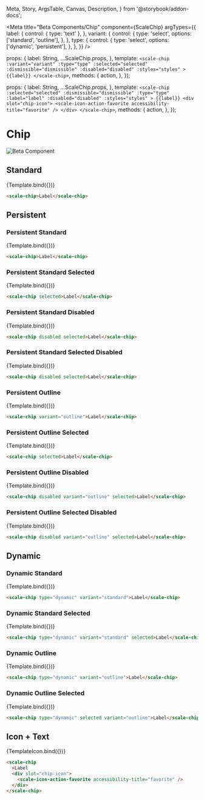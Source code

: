   Meta,
  Story,
  ArgsTable,
  Canvas,
  Description,
} from '@storybook/addon-docs';

<Meta
  title="Beta Components/Chip"
  component={ScaleChip}
  argTypes={{
    label: {
      control: { type: 'text' },
    },
    variant: {
      control: {
        type: 'select',
        options: ['standard', 'outline'],
      },
    },
    type: {
      control: {
        type: 'select',
        options: ['dynamic', 'persistent'],
      },
    },
  }}
/>

  props: {
    label: String,
    ...ScaleChip.props,
  },
  template: `
        <scale-chip
            :variant="variant"
            :type="type"
            :selected="selected"
            :dismissible="dismissible"
            :disabled="disabled"
            :styles="styles"
        >
        {{label}}
        </scale-chip>
  `,
  methods: {
    action,
  },
});

  props: {
    label: String,
    ...ScaleChip.props,
  },
  template: `
    <scale-chip
      :selected="selected"
      :dismissible="dismissible"
      :type="type"
      :label="label"
      :disabled="disabled"
      :styles="styles"
      >
      {{label}}
      <div slot="chip-icon">
        <scale-icon-action-favorite accessibility-title="favorite" />
      </div>
    </scale-chip>
  `,
  methods: {
    action,
  },
});

<div
  style={{
    display: 'inline-flex',
    alignItems: 'center',
    justifyContent: 'space-between',
    width: '100%',
  }}
>
  <h1>Chip</h1>
  <img src="assets/beta.png" alt="Beta Component" />
</div>

## Standard

<Canvas withSource="none">
  <Story
    name="Standard"
    args={{
      label: 'Label',
    }}
  >
    {Template.bind({})}
  </Story>
</Canvas>

<ArgsTable story="Standard" />

```html
<scale-chip>Label</scale-chip>
```

## Persistent

### Persistent Standard

<Canvas withSource="none">
  <Story
    name="Persistent Standard"
    args={{
      label: 'Label',
    }}
  >
    {Template.bind({})}
  </Story>
</Canvas>

```html
<scale-chip>Label</scale-chip>
```

### Persistent Standard Selected

<Canvas withSource="none">
  <Story
    name="Persistent Standard Selected"
    args={{
      label: 'Label',
      selected: true,
    }}
  >
    {Template.bind({})}
  </Story>
</Canvas>

```html
<scale-chip selected>Label</scale-chip>
```

### Persistent Standard Disabled

<Canvas withSource="none">
  <Story
    name="Persistent Standard Disabled"
    args={{
      label: 'Label',
      disabled: true,
    }}
  >
    {Template.bind({})}
  </Story>
</Canvas>

```html
<scale-chip disabled selected>Label</scale-chip>
```

### Persistent Standard Selected Disabled

<Canvas withSource="none">
  <Story
    name="Persistent Standard Selected Disabled"
    args={{
      label: 'Label',
      disabled: true,
      selected: true,
    }}
  >
    {Template.bind({})}
  </Story>
</Canvas>

```html
<scale-chip disabled selected>Label</scale-chip>
```

### Persistent Outline

<Canvas withSource="none">
  <Story
    name="Persistent Outline"
    args={{
      label: 'Label',
      variant: 'outline',
    }}
  >
    {Template.bind({})}
  </Story>
</Canvas>

```html
<scale-chip variant="outline">Label</scale-chip>
```

### Persistent Outline Selected

<Canvas withSource="none">
  <Story
    name="Persistent Outline Selected"
    args={{
      label: 'Label',
      variant: 'outline',
      selected: true,
    }}
  >
    {Template.bind({})}
  </Story>
</Canvas>

```html
<scale-chip selected>Label</scale-chip>
```

### Persistent Outline Disabled

<Canvas withSource="none">
  <Story
    name="Persistent Outline Disabled"
    args={{
      variant: 'outlined',
      label: 'Label',
      disabled: true,
    }}
  >
    {Template.bind({})}
  </Story>
</Canvas>

```html
<scale-chip disabled variant="outline" selected>Label</scale-chip>
```

### Persistent Outline Selected Disabled

<Canvas withSource="none">
  <Story
    name="Persistent Outline Selected Disabled"
    args={{
      variant: 'outlined',
      label: 'Label',
      disabled: true,
      selected: true,
    }}
  >
    {Template.bind({})}
  </Story>
</Canvas>

```html
<scale-chip disabled variant="outline" selected>Label</scale-chip>
```

## Dynamic

### Dynamic Standard

<Canvas withSource="none">
  <Story
    name="Dynamic Standard"
    args={{
      label: 'Label',
      type: 'dynamic',
      variant: 'standard',
    }}
  >
    {Template.bind({})}
  </Story>
</Canvas>

```html
<scale-chip type="dynamic" variant="standard">Label</scale-chip>
```

### Dynamic Standard Selected

<Canvas withSource="none">
  <Story
    name="Dynamic Standard Selected"
    args={{
      label: 'Label',
      type: 'dynamic',
      variant: 'standard',
      selected: true,
    }}
  >
    {Template.bind({})}
  </Story>
</Canvas>

```html
<scale-chip type="dynamic" variant="standard" selected>Label</scale-chip>
```

### Dynamic Outline

<Canvas withSource="none">
  <Story
    name="Dynamic Outline"
    args={{
      label: 'Label',
      type: 'dynamic',
      variant: 'outline',
    }}
  >
    {Template.bind({})}
  </Story>
</Canvas>

```html
<scale-chip type="dynamic" variant="outline">Label</scale-chip>
```

### Dynamic Outline Selected

<Canvas withSource="none">
  <Story
    name="Dynamic Outline Selected"
    args={{
      label: 'Label',
      type: 'dynamic',
      variant: 'outline',
      selected: true,
    }}
  >
    {Template.bind({})}
  </Story>
</Canvas>

```html
<scale-chip type="dynamic" selected variant="outline">Label</scale-chip>
```

## Icon + Text

<Canvas withSource="none">
  <Story
    name="Icon+Text"
    args={{
      label: 'Label',
    }}
  >
    {TemplateIcon.bind({})}
  </Story>
</Canvas>

```html
<scale-chip
  >Label
  <div slot="chip-icon">
    <scale-icon-action-favorite accessibility-title="favorite" />
  </div>
</scale-chip>
```
